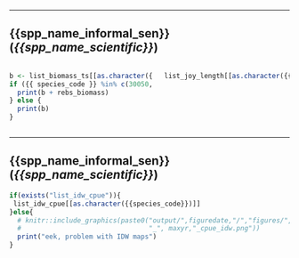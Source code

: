 -----

## {{spp_name_informal_sen}} (*{{spp_name_scientific}}*)

:::::: {.columns}
::: {.column}
```r
b <- list_biomass_ts[[as.character({{ species_code }})]]
if ({{ species_code }} %in% c(30050, 30051, 30052)) {
  print(b + rebs_biomass)
} else {
  print(b)
}
```
:::

::: {.column}
```r
list_joy_length[[as.character({{species_code}})]]
```
:::
::::::



----

## {{spp_name_informal_sen}} (*{{spp_name_scientific}}*)

```r
if(exists("list_idw_cpue")){
 list_idw_cpue[[as.character({{species_code}})]]
}else{
  # knitr::include_graphics(paste0("output/",figuredate,"/","figures/", as.character({{spp_name_informal}}),
  #                                "_", maxyr,"_cpue_idw.png"))
  print("eek, problem with IDW maps")
}
```


